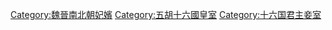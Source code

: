 [[Category:魏晉南北朝妃嬪|Category:魏晉南北朝妃嬪]]
[[Category:五胡十六國皇室|Category:五胡十六國皇室]]
[[Category:十六国君主妾室|Category:十六国君主妾室]]